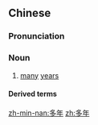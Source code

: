==Chinese==
{{zh-forms}}

===Pronunciation===
{{zh-pron
|m=duōnián
|c=do1 nin4
|h=pfs=tô-ngièn
|mn=xm,zz,tw:to-liân/qz:to͘-liân
|cat=n
}}

===Noun===
{{zh-noun}}

# [[many]] [[years]]

====Derived terms====
{{zh-der|多年生}}

[[zh-min-nan:多年]]
[[zh:多年]]